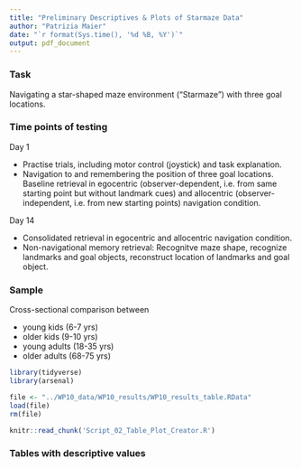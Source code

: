 ```yaml
---
title: "Preliminary Descriptives & Plots of Starmaze Data"
author: "Patrizia Maier"
date: "`r format(Sys.time(), '%d %B, %Y')`"
output: pdf_document
---
```


### Task
Navigating a star-shaped maze environment ("Starmaze") with three goal locations.

### Time points of testing

Day 1

* Practise trials, including motor control (joystick) and task explanation.
* Navigation to and remembering the position of three goal locations. Baseline retrieval in egocentric (observer-dependent, i.e. from same starting point but without landmark cues) and allocentric (observer-independent, i.e. from new starting points) navigation condition.
  
Day 14

* Consolidated retrieval in egocentric and allocentric navigation condition.
* Non-navigational memory retrieval: Recognitve maze shape, recognize landmarks and goal objects, reconstruct location of landmarks and goal object.

### Sample
Cross-sectional comparison between

* young kids (6-7 yrs)
* older kids (9-10 yrs)
* young adults (18-35 yrs)
* older adults (68-75 yrs)


```r
library(tidyverse)
library(arsenal)
```


```r
file <- "../WP10_data/WP10_results/WP10_results_table.RData"
load(file)
rm(file)

knitr::read_chunk('Script_02_Table_Plot_Creator.R')
```


### Tables with descriptive values 
``` r
```

``` r
```

``` r
```

``` r
```

